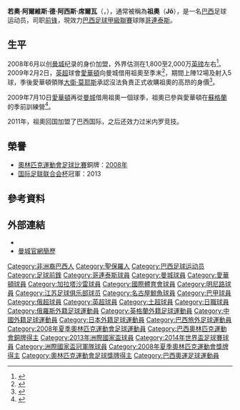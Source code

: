 {{Otheruses4||希腊字母若|Ρ}}
{{noteta
|G1=英超|G2=UEFA|G3=JLeague|G4=南美球會
|1=zh-hans:若奥·阿尔维斯·德·阿西斯·席尔瓦;zh-hk:祖奧·艾維斯·迪·阿斯斯·施華;zh-tw:若奧·阿爾維斯·德·阿西斯·席爾瓦;
|2=zh-hans:科林蒂安斯;zh-hk:哥連泰斯;zh-tw:科林蒂安斯;
|3=zh-hans:若;zh-hk:祖奧;zh-tw:若;
}}
{{Infobox football biography
|          playername = 祖奧<br />''Jô''
|               image = [[File:João_Alves_de_Assis_Silva.jpg|200px]]
|            fullname = 若奥·阿尔维斯·德·阿西斯·席尔瓦
|     englishfullname = João Alves de Assis Silva
|              height = {{height|m=1.89}}
|         dateofbirth = {{birth date and age|1987|3|20}}
|         cityofbirth = [[圣保罗|圣保罗]]
|      countryofbirth = [[巴西|巴西]]
|         currentclub = [[哥連泰斯保利斯塔體育會|哥連泰斯]]
|          clubnumber = 77
|            position = [[前鋒_(足球)|前锋]]
|          youthyears1 = 2000-2003
|          youthclubs1 = [[科林蒂安斯足球俱乐部|科林蒂安斯]]
| years1  = 2003–2005 | clubs1  = [[科林蒂安斯足球俱乐部|科林蒂安斯]] | caps1 = 81 | goals1 = 17
| years2  = 2005–2008 | clubs2  = [[莫斯科中央陆军|莫斯科中央陆军]] | caps2 = 53 | goals2 = 30
| years3  = 2008–2011 | clubs3  = [[曼城|曼城]] |caps3 = 21 | goals3 = 4
| years4  = 2009      | clubs4  = → [[愛華頓|愛華頓]] (loan) | caps4 = 12 | goals4 = 5
| years5  = 2009–2010 | clubs5  =  → [[愛華頓|愛華頓]] (loan) | caps5= 15 | goals5 = 0
| years6  = 2010–2011 | clubs6  = → [[加拉塔沙雷體育會|加拉塔沙雷]] (loan) | caps6 = 14 | goals6 = 3
| years7  = 2011–2012 | clubs7  = [[國際體育會|國際體育會]] | caps7 = 16 | goals7 = 2
| years8  = 2012–2015 | clubs8  = [[米內羅競技|米內羅競技]] | caps8 = 69 | goals8 = 17
| years9  = 2015–2016 | clubs9  = [[艾沙比阿拉比足球會|艾沙比阿拉比]] | caps9 = 13 | goals9 = 8
| years10 = 2016      | clubs10 = [[江苏苏宁足球俱乐部|江苏苏宁]] | caps10 = 17 | goals10 = 6
| years11 = 2017      | clubs11 = [[科林蒂安斯足球俱乐部|科林蒂安斯]] | caps11 = 34 | goals11 = 18 
| years12 = 2018–2020 | clubs12 = [[名古屋鯨魚|名古屋鯨魚]] | caps12 = 65 | goals12 = 30
| years13 = 2020–     | clubs13 = [[哥連泰斯保利斯塔體育會|哥連泰斯]] | caps13 = 64 | goals13 = 13
| nationalyears1 = 2008 | nationalteam1 = [[巴西U23|巴西U23]] | nationalcaps1 = 7 | nationalgoals1 = 3
| nationalyears2 = 2007–2014 | nationalteam2 = [[巴西國家足球隊|巴西]] | nationalcaps2 = 20 | nationalgoals2 = 5
| medaltemplates      = {{MedalCountry|{{BRA}}}}
                        {{MedalBronze | [[2008年夏季奧林匹克運動會|2008年北京]] | [[2008年夏季奧林匹克運動會男子足球比賽|隊際]]}}
|            pcupdate = 2022年5月1日 
|            ntupdate = 2014年7月12日
}}
{{中文譯名
| english    = '''Jô'''
| putonghua  = 若
| taiwan     = 若
| cantonese  = 祖奧
|}}

'''若奧·阿爾維斯·德·阿西斯·席爾瓦'''（{{lang-pt|'''João Alves de Assis Silva'''}}，{{bd|1987年|3月20日|catidx=Jo}}），通常被稱為'''祖奧'''（'''Jô'''），是一名[[巴西|巴西]]足球运动员，司职[[前鋒_(足球)|前锋]]，現效力[[巴西足球甲級聯賽|巴西足球甲級聯賽]]球隊[[哥連泰斯保利斯塔體育會|哥連泰斯]]。

== 生平 ==
2008年6月以创[[曼城足球俱乐部|曼城]]纪录的身价加盟，外界估测在1,800至2,000万[[英镑|英镑]]左右<ref>{{cite news |language=en |url=http://news.bbc.co.uk/sport1/hi/football/teams/m/man_city/7442429.stm |title=Man City complete record Jo deal |publisher=[[BBC|BBC]] Sport |date=2008-07-03 |accessdate=2009-02-01}}</ref>。2009年2月2日，[[英超|英超]]球會[[愛華頓|愛華頓]]向曼城借用祖奧至季末<ref>{{cite news |language=en |url=http://news.bbc.co.uk/sport1/hi/football/teams/e/everton/7864649.stm |title=Jo completes Everton loan switch |publisher=[[BBC|BBC]] Sport |date=2009-02-02 |accessdate=2009-02-02}}</ref>，期間上陣12場及射入5球，季後愛華頓領隊[[大衛·莫耶斯|大衛·莫耶斯]]承認沒法負責正式收購祖奧的高昂的身價<ref>{{cite news |language=en |url=http://news.bbc.co.uk/sport2/hi/football/teams/e/everton/8065171.stm |title=Jo will rejoin Man City - Moyes |publisher=[[BBC|BBC]] Sport |date=2009-05-23 |accessdate=2009-07-11}}</ref>。

2009年7月10日[[愛華頓|愛華頓]]再從[[曼城足球俱乐部|曼城]]借用祖奧一個球季，祖奧已參與愛華頓在[[蘇格蘭|蘇格蘭]]的季前訓練營<ref>{{cite news |language=en |url=http://news.bbc.co.uk/sport2/hi/football/teams/e/everton/8137733.stm |title=Everton finalise Jo loan switch |publisher=[[BBC|BBC]] Sport |date=2009-07-10 |accessdate=2009-07-11}}</ref>。

2011年，祖奧回国加盟了巴西国际，之后还效力过米内罗竞技。

== 榮譽 ==
* [[奧林匹克運動會足球比賽|奧林匹克運動會足球比賽]]銅牌：[[2008年夏季奧林匹克運動會男子足球比賽|2008年]]
* [[国际足联联合会杯|国际足联联合会杯]]冠軍：2013

== 參考資料 ==
{{reflist}}

== 外部連結 ==
{{Commons category|Jô}}
* {{soccerbase|44750|若}}
* [http://www.mcfc.co.uk/default.sps?syndicatorguid=&rmasiteinstanceguid=&pagegid={439A001B-9F18-408E-BD8E-8466AB3C97FD}&bioid=93366&siteid=502 曼城官網簡歷]

{{2008年奥运会男子足球巴西参赛名单}}
{{2013年聯合會盃足球賽巴西參賽名單}}
{{2014年世界盃足球賽巴西參賽名單}}
{{2016年中超分类名单江苏}}

{{DEFAULTSORT:Jô}}
[[Category:非洲裔巴西人|Category:非洲裔巴西人]]
[[Category:聖保羅人|Category:聖保羅人]]
[[Category:巴西足球运动员|Category:巴西足球运动员]]
[[Category:足球前鋒|Category:足球前鋒]]
[[Category:哥連泰斯球員|Category:哥連泰斯球員]]
[[Category:曼城球員|Category:曼城球員]]
[[Category:愛華頓球員|Category:愛華頓球員]]
[[Category:加拉塔沙雷球員|Category:加拉塔沙雷球員]]
[[Category:國際體育會球員|Category:國際體育會球員]]
[[Category:明尼路球員|Category:明尼路球員]]
[[Category:江苏足球俱乐部球员|Category:江苏足球俱乐部球员]]
[[Category:名古屋鯨魚球員|Category:名古屋鯨魚球員]]
[[Category:巴甲球員|Category:巴甲球員]]
[[Category:俄超球員|Category:俄超球員]]
[[Category:英超球員|Category:英超球員]]
[[Category:土超球員|Category:土超球員]]
[[Category:日職球員|Category:日職球員]]
[[Category:俄羅斯外籍足球運動員|Category:俄羅斯外籍足球運動員]]
[[Category:英格蘭外籍足球運動員|Category:英格蘭外籍足球運動員]]
[[Category:中國外籍足球運動員|Category:中國外籍足球運動員]]
[[Category:日本外籍足球運動員|Category:日本外籍足球運動員]]
[[Category:巴西旅外足球運動員|Category:巴西旅外足球運動員]]
[[Category:2008年夏季奧林匹克運動會足球運動員|Category:2008年夏季奧林匹克運動會足球運動員]]
[[Category:巴西奧林匹克運動會銅牌得主|Category:巴西奧林匹克運動會銅牌得主]]
[[Category:2013年洲際國家盃球員|Category:2013年洲際國家盃球員]]
[[Category:2014年世界盃足球賽球員|Category:2014年世界盃足球賽球員]]
[[Category:洲際國家盃冠軍隊球員|Category:洲際國家盃冠軍隊球員]]
[[Category:2008年夏季奧林匹克運動會獎牌得主|Category:2008年夏季奧林匹克運動會獎牌得主]]
[[Category:奧林匹克運動會足球獎牌得主|Category:奧林匹克運動會足球獎牌得主]]
[[Category:巴西奧運足球運動員|Category:巴西奧運足球運動員]]